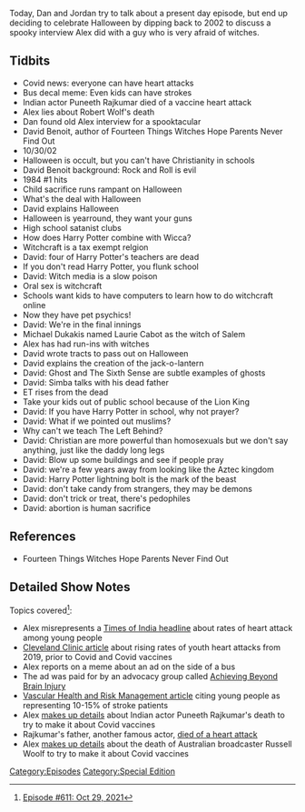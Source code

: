 {{DEFAULTSORT:
    #_EPISODE_0611:October 29, 2021
}}{{Episode
    | title           = October 29, 2021
    | caption         = Listen to this episode on [https://knowledgefight.libsyn.com/611-october-29-2021 Libsyn] [https://open.spotify.com/episode/2TCGx7EvN1ShN9LdlI2tBi Spotify]
    | episodeNumber   = 611
    | length          = 01:34:22
    | airDate         = November 1, 2021
    | coverageDate    = October 29, 2021
    | episodeType     = [[:Category:Special Edition|Special Edition]]
    | appearance      = [[Puneeth Rajkumar]], [[Robert Wolf]], [[David Benoit]], [[Michael Dukakis]], [[Laurie Cabot]]
    | previousEpisode = [[610: June 23, 2003]]
    | nextEpisode     = [[612: October 31, 2021]]
}}

{{Stub}}

Today, Dan and Jordan try to talk about a present day episode, but end up deciding to celebrate Halloween by dipping back to 2002 to discuss a spooky interview Alex did with a guy who is very afraid of witches.

==Tidbits==

*Covid news: everyone can have heart attacks
*Bus decal meme: Even kids can have strokes
*Indian actor Puneeth Rajkumar died of a vaccine heart attack
*Alex lies about Robert Wolf's death
*Dan found old Alex interview for a spooktacular
*David Benoit, author of Fourteen Things Witches Hope Parents Never Find Out
*10/30/02
*Halloween is occult, but you can't have Christianity in schools
*David Benoit background: Rock and Roll is evil
*1984 #1 hits
*Child sacrifice runs rampant on Halloween
*What's the deal with Halloween
*David explains Halloween
*Halloween is yearround, they want your guns
*High school satanist clubs
*How does Harry Potter combine with Wicca?
*Witchcraft is a tax exempt relgion
*David: four of Harry Potter's teachers are dead
*If you don't read Harry Potter, you flunk school
*David: Witch media is a slow poison
*Oral sex is witchcraft
*Schools want kids to have computers to learn how to do witchcraft online
*Now they have pet psychics!
*David: We're in the final innings
*Michael Dukakis named Laurie Cabot as the witch of Salem
*Alex has had run-ins with witches
*David wrote tracts to pass out on Halloween
*David explains the creation of the jack-o-lantern
*David: Ghost and The Sixth Sense are subtle examples of ghosts
*David: Simba talks with his dead father
*ET rises from the dead
*Take your kids out of public school because of the Lion King
*David: If you have Harry Potter in school, why not prayer?
*David: What if we pointed out muslims?
*Why can't we teach The Left Behind?
*David: Christian are more powerful than homosexuals but we don't say anything, just like the daddy long legs
*David: Blow up some buildings and see if people pray
*David: we're a few years away from looking like the Aztec kingdom
*David: Harry Potter lightning bolt is the mark of the beast
*David: don't take candy from strangers, they may be demons
*David: don't trick or treat, there's pedophiles
*David: abortion is human sacrifice

==References==

*Fourteen Things Witches Hope Parents Never Find Out

==Detailed Show Notes==

Topics covered<ref>[https://knowledgefight.com/research/2021/10/31/episode-611-oct-29-2021 Episode #611: Oct 29, 2021]</ref>:

*Alex misrepresents a [https://timesofindia.indiatimes.com/city/goa/docs-reminder-now-nobody-is-too-young-for-a-heart-attack/articleshow/86592692.cms Times of India headline] about rates of heart attack among young people
*[https://health.clevelandclinic.org/why-are-heart-attacks-on-the-rise-in-young-people/ Cleveland Clinic article] about rising rates of youth heart attacks from 2019, prior to Covid and Covid vaccines
*Alex reports on a meme about an ad on the side of a bus
*The ad was paid for by an advocacy group called [https://www.achievingbeyondbraininjury.com/about-us Achieving Beyond Brain Injury]
*[https://www.ncbi.nlm.nih.gov/pmc/articles/PMC4348138/ Vascular Health and Risk Management article] citing young people as representing 10-15% of stroke patients
*Alex [https://www.thenewsminute.com/article/sandalwood-star-puneeth-rajkumar-gets-his-first-dose-covid-19-vaccine-146780 makes up details] about Indian actor Puneeth Rajkumar's death to try to make it about Covid vaccines
*Rajkumar's father, another famous actor, [https://timesofindia.indiatimes.com/entertainment/hindi/bollywood/news/Kannada-actor-Rajkumar-dies-of-heart-attack/articleshow/1487948.cms died of a heart attack]
*Alex [https://7news.com.au/news/wa/bizarre-claims-made-by-anti-vaxxers-at-rally-held-outside-government-house-on-wednesday-c-4347329 makes up details] about the death of Australian broadcaster Russell Woolf to try to make it about Covid vaccines

[[Category:Episodes]]
[[Category:Special Edition]]
